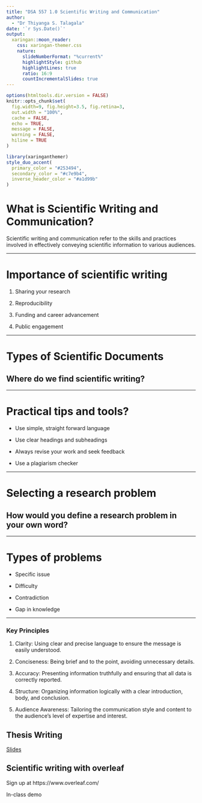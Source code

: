```yaml
---
title: "DSA 557 1.0 Scientific Writing and Communication"
author: 
  - "Dr Thiyanga S. Talagala"
date: '`r Sys.Date()`'
output:
  xaringan::moon_reader:
    css: xaringan-themer.css
    nature:
      slideNumberFormat: "%current%"
      highlightStyle: github
      highlightLines: true
      ratio: 16:9
      countIncrementalSlides: true
---
```


```r
options(htmltools.dir.version = FALSE)
knitr::opts_chunk$set(
  fig.width=9, fig.height=3.5, fig.retina=3,
  out.width = "100%",
  cache = FALSE,
  echo = TRUE,
  message = FALSE, 
  warning = FALSE,
  hiline = TRUE
)
```

```r
library(xaringanthemer)
style_duo_accent(
  primary_color = "#253494",
  secondary_color = "#c7e9b4",
  inverse_header_color = "#a1d99b"
)
```

<style type="text/css">
.remark-slide-content {
    font-size: 30px;
    padding: 1em 4em 1em 4em;
}
</style>

# What is Scientific Writing and Communication?


Scientific writing and communication refer to the skills and practices involved in effectively conveying scientific information to various audiences. 

---

# Importance of scientific writing

1. Sharing your research

2. Reproducibility

3. Funding and career advancement

3. Public engagement

---

# Types of Scientific Documents

## Where do we find scientific writing?

---

# Practical tips and tools?

- Use simple, straight forward language

- Use clear headings and subheadings

- Always revise your work and seek feedback

- Use a plagiarism checker

---

# Selecting a research problem

## How would you define a research problem in your own word?

---

# Types of problems

- Specific issue

- Difficulty 

- Contradiction 

- Gap in knowledge

---
### Key Principles

1. Clarity: Using clear and precise language to ensure the message is easily understood.

2. Conciseness: Being brief and to the point, avoiding unnecessary details.

3. Accuracy: Presenting information truthfully and ensuring that all data is correctly reported.

4. Structure: Organizing information logically with a clear introduction, body, and conclusion.

5. Audience Awareness: Tailoring the communication style and content to the audience's level of expertise and interest.

## Thesis Writing

[Slides](https://thiyanga-scientificwriting.netlify.app/slides/1_thesiswriting/main#1)


## Scientific writing with overleaf

Sign up at https://www.overleaf.com/

In-class demo